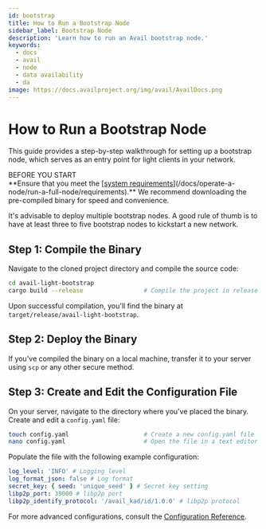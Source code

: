 ```yaml
---
id: bootstrap
title: How to Run a Bootstrap Node
sidebar_label: Bootstrap Node
description: 'Learn how to run an Avail bootstrap node.'
keywords:
  - docs
  - avail
  - node
  - data availability
  - da
image: https://docs.availproject.org/img/avail/AvailDocs.png
---
```


# How to Run a Bootstrap Node

This guide provides a step-by-step walkthrough for setting up a bootstrap node, which serves as an entry point for light clients in your network.

<Callout type="info">
BEFORE YOU START<br/>
**Ensure that you meet the [<ins>system requirements</ins>](/docs/operate-a-node/run-a-full-node/requirements).**
We recommend downloading the pre-compiled binary for speed and convenience.

It's advisable to deploy multiple bootstrap nodes. A good rule of thumb is to have at least three to five bootstrap nodes to kickstart a new network.
</Callout>

## Step 1: Compile the Binary

Navigate to the cloned project directory and compile the source code:

```bash
cd avail-light-bootstrap
cargo build --release                 # Compile the project in release mode
```

Upon successful compilation, you'll find the binary at `target/release/avail-light-bootstrap`.

## Step 2: Deploy the Binary

If you've compiled the binary on a local machine, transfer it to your server using `scp` or any other secure method.

## Step 3: Create and Edit the Configuration File

On your server, navigate to the directory where you've placed the binary. Create and edit a `config.yaml` file:

```bash
touch config.yaml                     # Create a new config.yaml file
nano config.yaml                      # Open the file in a text editor
```

Populate the file with the following example configuration:

```yaml
log_level: 'INFO' # Logging level
log_format_json: false # Log format
secret_key: { seed: 'unique_seed' } # Secret key setting
libp2p_port: 39000 # libp2p port
libp2p_identify_protocol: '/avail_kad/id/1.0.0' # libp2p protocol
```

For more advanced configurations, consult the [<ins>Configuration Reference</ins>](https://github.com/availproject/avail-light-bootstrap#config-reference).
